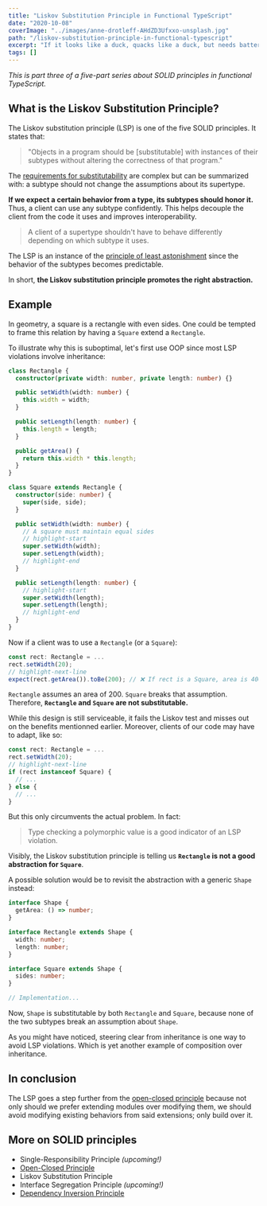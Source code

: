 ```yaml
---
title: "Liskov Substitution Principle in Functional TypeScript"
date: "2020-10-08"
coverImage: "../images/anne-drotleff-AHdZD3Ufxxo-unsplash.jpg"
path: "/liskov-substitution-principle-in-functional-typescript"
excerpt: "If it looks like a duck, quacks like a duck, but needs batteries, you probably have the wrong abstraction."
tags: []
---
```


_This is part three of a five-part series about SOLID principles in functional TypeScript._

## What is the Liskov Substitution Principle?

The Liskov substitution principle (LSP) is one of the five SOLID principles. It states that:

> "Objects in a program should be [substitutable] with instances of their subtypes without altering the correctness of that program."

The [requirements for substitutability](https://en.wikipedia.org/wiki/Liskov_substitution_principle) are complex but can be summarized with:
a subtype should not change the assumptions about its supertype.

**If we expect a certain behavior from a type, its subtypes should honor it.** Thus, a client can use any subtype confidently.
This helps decouple the client from the code it uses and improves interoperability.

> A client of a supertype shouldn't have to behave differently depending on which subtype it uses.

The LSP is an instance of the [principle of least astonishment](https://en.wikipedia.org/wiki/Principle_of_least_astonishment) since the behavior of the subtypes becomes predictable.

In short, **the Liskov substitution principle promotes the right abstraction.**

## Example

In geometry, a square is a rectangle with even sides.
One could be tempted to frame this relation by having a `Square` extend a `Rectangle`.

To illustrate why this is suboptimal, let's first use OOP since most LSP violations involve inheritance:

```ts
class Rectangle {
  constructor(private width: number, private length: number) {}

  public setWidth(width: number) {
    this.width = width;
  }

  public setLength(length: number) {
    this.length = length;
  }

  public getArea() {
    return this.width * this.length;
  }
}

class Square extends Rectangle {
  constructor(side: number) {
    super(side, side);
  }

  public setWidth(width: number) {
    // A square must maintain equal sides
    // highlight-start
    super.setWidth(width);
    super.setLength(width);
    // highlight-end
  }

  public setLength(length: number) {
    // highlight-start
    super.setWidth(length);
    super.setLength(length);
    // highlight-end
  }
}
```

Now if a client was to use a `Rectangle` (or a `Square`):

```ts
const rect: Rectangle = ...
rect.setWidth(20);
// highlight-next-line
expect(rect.getArea()).toBe(200); // ❌ If rect is a Square, area is 400
```

`Rectangle` assumes an area of 200. `Square` breaks that assumption.
Therefore, **`Rectangle` and `Square` are not substitutable.**

While this design is still serviceable, it fails the Liskov test and misses out on the benefits mentionned earlier.
Moreover, clients of our code may have to adapt, like so:

```ts
const rect: Rectangle = ...
rect.setWidth(20);
// highlight-next-line
if (rect instanceof Square) {
  // ...
} else {
  // ...
}
```

But this only circumvents the actual problem. In fact:

> Type checking a polymorphic value is a good indicator of an LSP violation.

Visibly, the Liskov substitution principle is telling us **`Rectangle` is not a good abstraction for `Square`**.

A possible solution would be to revisit the abstraction with a generic `Shape` instead:

```ts
interface Shape {
  getArea: () => number;
}

interface Rectangle extends Shape {
  width: number;
  length: number;
}

interface Square extends Shape {
  sides: number;
}

// Implementation...
```

Now, `Shape` is substitutable by both `Rectangle` and `Square`, because none of the two subtypes break an assumption about `Shape`.

As you might have noticed, steering clear from inheritance is one way to avoid LSP violations.
Which is yet another example of composition over inheritance.

## In conclusion

The LSP goes a step further from the [open-closed principle](/open-closed-principle-in-functional-typescript) because not only should we prefer extending modules over modifying them, we should avoid modifying existing behaviors from said extensions; only build over it.

## More on SOLID principles

- Single-Responsibility Principle _(upcoming!)_
- [Open-Closed Principle](/open-closed-principle-in-functional-typescript)
- Liskov Substitution Principle
- Interface Segregation Principle _(upcoming!)_
- [Dependency Inversion Principle](/dependency-inversion-principle-in-functional-typescript)
